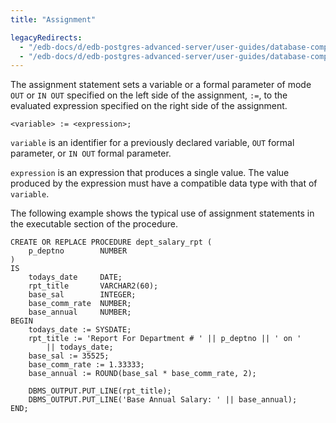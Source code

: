 ```yaml
---
title: "Assignment"

legacyRedirects:
  - "/edb-docs/d/edb-postgres-advanced-server/user-guides/database-compatibility-stored-procedural-language-guide/13/assignment.html"
  - "/edb-docs/d/edb-postgres-advanced-server/user-guides/database-compatibility-stored-procedural-language-guide/latest/assignment.html"
---
```


<div id="assignment" class="registered_link"></div>

The assignment statement sets a variable or a formal parameter of mode `OUT` or `IN OUT` specified on the left side of the assignment, `:=`, to the evaluated expression specified on the right side of the assignment.

```text
<variable> := <expression>;
```

`variable` is an identifier for a previously declared variable, `OUT` formal parameter, or `IN OUT` formal parameter.

`expression` is an expression that produces a single value. The value produced by the expression must have a compatible data type with that of `variable`.

The following example shows the typical use of assignment statements in the executable section of the procedure.

```text
CREATE OR REPLACE PROCEDURE dept_salary_rpt (
    p_deptno        NUMBER
)
IS
    todays_date     DATE;
    rpt_title       VARCHAR2(60);
    base_sal        INTEGER;
    base_comm_rate  NUMBER;
    base_annual     NUMBER;
BEGIN
    todays_date := SYSDATE;
    rpt_title := 'Report For Department # ' || p_deptno || ' on '
        || todays_date;
    base_sal := 35525;
    base_comm_rate := 1.33333;
    base_annual := ROUND(base_sal * base_comm_rate, 2);

    DBMS_OUTPUT.PUT_LINE(rpt_title);
    DBMS_OUTPUT.PUT_LINE('Base Annual Salary: ' || base_annual);
END;
```
